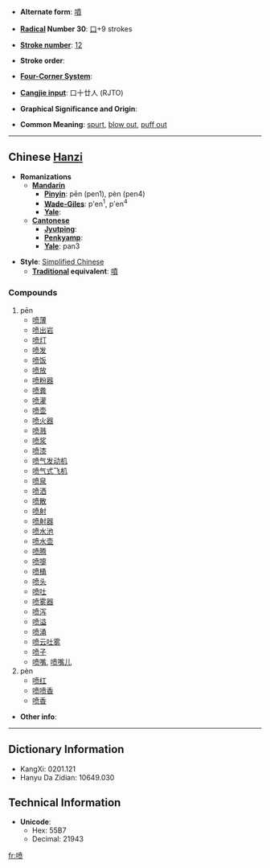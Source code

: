 * '''Alternate form''': [[噴]]

* '''[[Wiktionary:Chinese radical index| Radical]] Number 30''': [[Wiktionary:Chinese radical index 口|口]]+9 strokes

* '''[[Wiktionary:Chinese total strokes index|Stroke number]]''': [[Wiktionary:Chinese total strokes index 12|12]]

* '''Stroke order''': 

* '''[[Wiktionary:Chinese four corner index|Four-Corner System]]''': 

* '''[[Wiktionary:Chinese Cangjie index|Cangjie input]]''': 口十廿人 (RJTO)

* '''Graphical Significance and Origin''': 

* '''Common Meaning''': [[spurt]], [[blow out]], [[puff out]]

----

== Chinese [[Hanzi]] ==

* '''Romanizations'''
** '''[[Mandarin]]'''
*** '''[[Pinyin]]''': pēn (pen1), pèn (pen4)
*** '''[[Wade-Giles]]''': p'en<sup>1</sup>, p'en<sup>4</sup>
*** '''[[Yale]]''': 
** '''[[Cantonese]]'''
*** '''[[Jyutping]]''':
*** '''[[Penkyamp]]''': 
*** '''[[Yale]]''': pan3

* '''Style''': [[Simplified Chinese]] 
** '''[[Traditional Chinese|Traditional]] equivalent''': [[噴]]

===Compounds===
#pēn
#*[[喷薄]]
#*[[喷出岩]]
#*[[喷灯]]
#*[[喷发]]
#*[[喷饭]]
#*[[喷放]]
#*[[喷粉器]]
#*[[喷粪]]
#*[[喷灌]]
#*[[喷壶]]
#*[[喷火器]]
#*[[喷溅]]
#*[[喷浆]]
#*[[喷漆]]
#*[[喷气发动机]]
#*[[喷气式飞机]]
#*[[喷泉]]
#*[[喷洒]]
#*[[喷散]]
#*[[喷射]]
#*[[喷射器]]
#*[[喷水池]]
#*[[喷水壶]]
#*[[喷腾]]
#*[[喷嚏]]
#*[[喷桶]]
#*[[喷头]]
#*[[喷吐]]
#*[[喷雾器]]
#*[[喷泻]]
#*[[喷溢]]
#*[[喷涌]]
#*[[喷云吐雾]]
#*[[喷子]]
#*[[喷嘴]], [[喷嘴儿]]
#pèn
#*[[喷红]]
#*[[喷喷香]]
#*[[喷香]]

* '''Other info''': 

----

== Dictionary Information ==

* KangXi: 0201.121
* Hanyu Da Zidian: 10649.030

== Technical Information ==

* '''Unicode''':
** Hex: 55B7
** Decimal: 21943

[[fr:喷]]